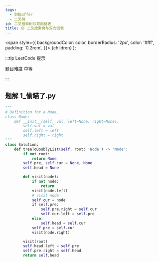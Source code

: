 ```yaml
---
tags:
  - 剑指offer
  - 二叉树
id: 二叉搜索树与双向链表
title: 🟡 二叉搜索树与双向链表
---
```


  <span
    style={{
      backgroundColor: color,
      borderRadius: '2px',
      color: '#fff',
      padding: '0.2rem',
    }}>
    {children}
  </span>
);

:::tip LeetCode 提示

题目难度 <Highlight color="#ffc01e">中等</Highlight>

:::

## 题解 1_偷瞄了.py

```py
"""
# Definition for a Node.
class Node:
    def __init__(self, val, left=None, right=None):
        self.val = val
        self.left = left
        self.right = right
"""
class Solution:
    def treeToDoublyList(self, root: 'Node') -> 'Node':
        if not root:
            return None
        self.pre, self.cur = None, None
        self.head = None

        def visit(node):
            if not node:
                return
            visit(node.left)
            # visit node
            self.cur = node
            if self.pre:
                self.pre.right = self.cur
                self.cur.left = self.pre
            else:
                self.head = self.cur
            self.pre = self.cur
            visit(node.right)

        visit(root)
        self.head.left = self.pre
        self.pre.right = self.head
        return self.head
```



